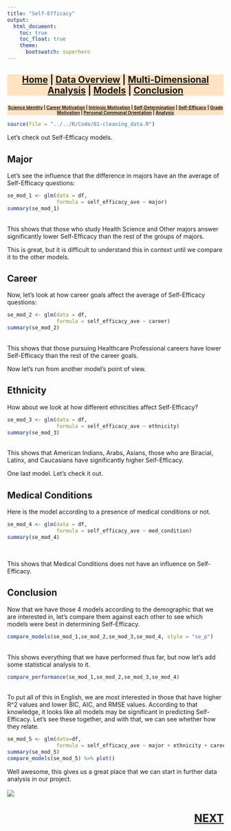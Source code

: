 ```yaml
---
title: "Self-Efficacy"
output:
  html_document:
    toc: true
    toc_float: true
    theme:
      bootswatch: superhero
---
```

<h3 style="background-color:bisque;text-align:center;font-size:150%;">[Home](https://pbischoff3.github.io/Projects/BIOL_3100) | [Data Overview](https://pbischoff3.github.io/Projects/BIOL_3100/data_overview/) | [Multi-Dimensional Analysis](https://pbischoff3.github.io/Projects/BIOL_3100/multi_dimensional_analysis/) | [Models](https://pbischoff3.github.io/Projects/BIOL_3100/models/) | [Conclusion](https://pbischoff3.github.io/Projects/BIOL_3100/Conclusion/)</h3>

<h4 style="background-color:bisque;text-align:center;font-size:73%;">[Science Identity](https://pbischoff3.github.io/Projects/BIOL_3100/models/si/) | [Career Motivation](https://pbischoff3.github.io/Projects/BIOL_3100/models/cm/) | [Intrinsic Motivation](https://pbischoff3.github.io/Projects/BIOL_3100/models/im/) | [Self-Determination](https://pbischoff3.github.io/Projects/BIOL_3100/models/sd/) | [Self-Efficacy](https://pbischoff3.github.io/Projects/BIOL_3100/models/se/) | [Grade Motivation](https://pbischoff3.github.io/Projects/BIOL_3100/models/gm)      | [Personal Communal Orientation](https://pbischoff3.github.io/Projects/BIOL_3100/models/per_com_orient/) | [Analysis](https://pbischoff3.github.io/Projects/BIOL_3100/models/analysis/)</h4>


```r
source(file = "../../R/Code/01-cleaning_data.R")
```

Let's check out Self-Efficacy models. <br>

## Major
Let's see the influence that the difference in majors have an the average of Self-Efficacy questions:
<br>
```r
se_mod_1 <- glm(data = df,
                formula = self_efficacy_ave ~ major)
summary(se_mod_1)
```
<br>
This shows that those who study Health Science and Other majors answer significantly lower Self-Efficacy than the rest of the groups of majors.  <br>

This is great, but it is difficult to understand this in context until we compare it to the other models. 
<br>

## Career
Now, let's look at how career goals affect the average of Self-Efficacy questions:
<br>
```r
se_mod_2 <- glm(data = df,
                formula = self_efficacy_ave ~ career)
summary(se_mod_2)
```
<br>
This shows that those pursuing Healthcare Professional careers have lower Self-Efficacy than the rest of the career goals. <br>

Now let's run from another model's point of view. <br>

## Ethnicity
How about we look at how different ethnicities affect Self-Efficacy? <br>

```r
se_mod_3 <- glm(data = df,
                formula = self_efficacy_ave ~ ethnicity)
summary(se_mod_3)
```
<br>
This shows that American Indians, Arabs, Asians, those who are Biracial, Latinx, and Caucasians have significantly higher Self-Efficacy. <br>

One last model. Let's check it out. 

## Medical Conditions
Here is the model according to a presence of medical conditions or not. <br>
```r
se_mod_4 <- glm(data = df,
                formula = self_efficacy_ave ~ med_condition)
summary(se_mod_4)
```
<br>

This shows that Medical Conditions does not have an influence on Self-Efficacy.

## Conclusion
Now that we have those 4 models according to the demographic that we are interested in, let's compare them against each other to see which models were best in determining Self-Efficacy. <br>

```r
compare_models(se_mod_1,se_mod_2,se_mod_3,se_mod_4, style = "se_p") 

```
<br> 
This shows everything that we have performed thus far, but now let's add some statistical analysis to it.
<br>
```r
compare_performance(se_mod_1,se_mod_2,se_mod_3,se_mod_4) 

```
<br>
To put all of this in English, we are most interested in those that have higher R^2 values and lower BIC, AIC, and RMSE values. According to that knowledge, it looks like all models may be significant in predicting Self-Efficacy. Let's see these together, and with that, we can see whether how they relate. 
<br>

```r
se_mod_5 <- glm(data=df,
                formula = self_efficacy_ave ~ major + ethnicity + career + med_condition)
summary(se_mod_5) 
compare_models(se_mod_5) %>% plot()
```

Well awesome, this gives us a great place that we can start in further data analysis in our project. <br><br>
![](../../R/Images/models/se.gif)

<h3 style="text-align:right;font-size:180%;">[**NEXT**](https://pbischoff3.github.io/Projects/BIOL_3100/models/gm)